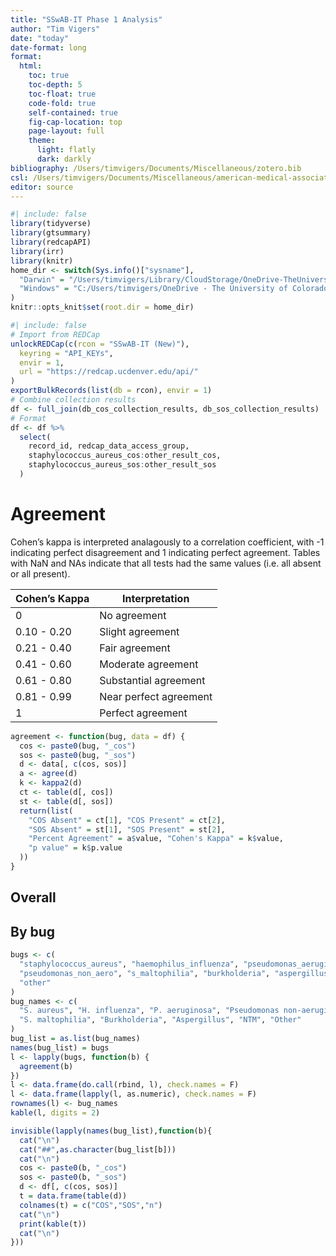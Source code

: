 ```yaml
---
title: "SSwAB-IT Phase 1 Analysis"
author: "Tim Vigers"
date: "today"
date-format: long
format:
  html:
    toc: true
    toc-depth: 5
    toc-float: true
    code-fold: true
    self-contained: true
    fig-cap-location: top
    page-layout: full
    theme:
      light: flatly
      dark: darkly
bibliography: /Users/timvigers/Documents/Miscellaneous/zotero.bib
csl: /Users/timvigers/Documents/Miscellaneous/american-medical-association.csl
editor: source
---
```


```r
#| include: false
library(tidyverse)
library(gtsummary)
library(redcapAPI)
library(irr)
library(knitr)
home_dir <- switch(Sys.info()["sysname"],
  "Darwin" = "/Users/timvigers/Library/CloudStorage/OneDrive-TheUniversityofColoradoDenver/Vigers/CF",
  "Windows" = "C:/Users/timvigers/OneDrive - The University of Colorado Denver/Vigers/CF"
)
knitr::opts_knit$set(root.dir = home_dir)
```

```r
#| include: false
# Import from REDCap
unlockREDCap(c(rcon = "SSwAB-IT (New)"),
  keyring = "API_KEYs",
  envir = 1,
  url = "https://redcap.ucdenver.edu/api/"
)
exportBulkRecords(list(db = rcon), envir = 1)
# Combine collection results
df <- full_join(db_cos_collection_results, db_sos_collection_results)
# Format
df <- df %>%
  select(
    record_id, redcap_data_access_group,
    staphylococcus_aureus_cos:other_result_cos,
    staphylococcus_aureus_sos:other_result_sos
  )
```

# Agreement

Cohen's kappa is interpreted analagously to a correlation coefficient, with -1 indicating perfect disagreement and 1 indicating perfect agreement. Tables with NaN and NAs indicate that all tests had the same values (i.e. all absent or all present).

| Cohen's Kappa | Interpretation         |
|---------------|------------------------|
| 0             | No agreement           |
| 0.10 - 0.20   | Slight agreement       |
| 0.21 - 0.40   | Fair agreement         |
| 0.41 - 0.60   | Moderate agreement     |
| 0.61 - 0.80   | Substantial agreement  |
| 0.81 - 0.99   | Near perfect agreement |
| 1             | Perfect agreement      |

```r
agreement <- function(bug, data = df) {
  cos <- paste0(bug, "_cos")
  sos <- paste0(bug, "_sos")
  d <- data[, c(cos, sos)]
  a <- agree(d)
  k <- kappa2(d)
  ct <- table(d[, cos])
  st <- table(d[, sos])
  return(list(
    "COS Absent" = ct[1], "COS Present" = ct[2],
    "SOS Absent" = st[1], "SOS Present" = st[2],
    "Percent Agreement" = a$value, "Cohen's Kappa" = k$value,
    "p value" = k$p.value
  ))
}
```

## Overall



## By bug

```r
bugs <- c(
  "staphylococcus_aureus", "haemophilus_influenza", "pseudomonas_aeruginosa",
  "pseudomonas_non_aero", "s_maltophilia", "burkholderia", "aspergillus", "ntm",
  "other"
)
bug_names <- c(
  "S. aureus", "H. influenza", "P. aeruginosa", "Pseudomonas non-aeruginosa",
  "S. maltophilia", "Burkholderia", "Aspergillus", "NTM", "Other"
)
bug_list = as.list(bug_names)
names(bug_list) = bugs
l <- lapply(bugs, function(b) {
  agreement(b)
})
l <- data.frame(do.call(rbind, l), check.names = F)
l <- data.frame(lapply(l, as.numeric), check.names = F)
rownames(l) <- bug_names
kable(l, digits = 2)
```

```r
invisible(lapply(names(bug_list),function(b){
  cat("\n")
  cat("##",as.character(bug_list[b]))
  cat("\n")
  cos <- paste0(b, "_cos")
  sos <- paste0(b, "_sos")
  d <- df[, c(cos, sos)]
  t = data.frame(table(d))
  colnames(t) = c("COS","SOS","n")
  cat("\n")
  print(kable(t))
  cat("\n")
}))
```
